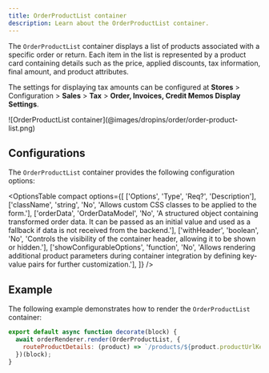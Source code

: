 ```yaml
---
title: OrderProductList container
description: Learn about the OrderProductList container.
---
```



The `OrderProductList` container displays a list of products associated with a specific order or return. Each item in the list is represented by a product card containing details such as the price, applied discounts, tax information, final amount, and product attributes.

The settings for displaying tax amounts can be configured at **Stores** > Configuration > **Sales** > **Tax** > **Order, Invoices, Credit Memos Display Settings**.

<Diagram caption="OrderProductList container">
  ![OrderProductList  container](@images/dropins/order/order-product-list.png)
</Diagram>

## Configurations

The `OrderProductList` container provides the following configuration options:

<OptionsTable
compact
    options={[
        ['Options', 'Type', 'Req?', 'Description'],
        ['className', 'string', 'No', 'Allows custom CSS classes to be applied to the form.'],
        ['orderData', 'OrderDataModel', 'No', 'A structured object containing transformed order data. It can be passed as an initial value and used as a fallback if data is not received from the backend.'],
        ['withHeader', 'boolean', 'No', 'Controls the visibility of the container header, allowing it to be shown or hidden.'],
        ['showConfigurableOptions', 'function', 'No', 'Allows rendering additional product parameters during container integration by defining key-value pairs for further customization.'],
    ]}
/>

## Example

The following example demonstrates how to render the `OrderProductList` container:

```javascript
export default async function decorate(block) {
  await orderRenderer.render(OrderProductList, {
    routeProductDetails: (product) => `/products/${product.productUrlKey}/${product.product.sku}`,
  })(block);
}
```
